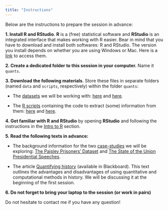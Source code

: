 ```yaml
---
title: "Instructions"
---
```


Below are the instructions to prepare the session in advance: 

**1. Install R and RStudio**. **R** is a (free) statistical software and **RStudio** is an integrated interface that makes working with R easier. Bear in mind that you have to download and install both softwares: R and RStudio. The version you install depends on whether you are using Windows or Mac. Here is a [link](https://posit.co/download/rstudio-desktop/) to access them.

**2. Create a dedicated folder to this session in your computer.** Name it `quants`. 

**3. Download the following materials**. Store these files in separate folders (named `data` and `scripts`, respectively) within the folder `quants`:

  * The [datasets]{.underline} we will be working with: [here](data/paisley-data.xlsx) and <a href="data/state-of-the-union-texts.csv" download>here</a>.
    
  * The [R scripts]{.underline} containing the code to extract (some) information from them: <a href="paisley.R" download>here</a> and <a href="speeches.R" download>here</a>.
  
**4. Get familiar with R and RStudio** by opening **RStudio** and following the instructions in the [Intro to R](get-r.html) section.  
  
**5. Read the following texts in advance:** 

  - The background information for the two [case-studies]{.underline} we will be exploring: [The Paisley Prisoners' Dataset](backg-paisley.html) and [The State of the Union Presidential Speeches](backg-speeches.html).

  - The article [Quantifying history]{.underline} (available in Blackboard). This text outlines the advantages and disadvantages of using quantitative and computational methods in history. We will be discussing it at the beginning of the first session.

**6. Do not forget to bring your laptop to the session (or work in pairs)**

\vspace{1em}

Do not hesitate to contact me if you have any question!
